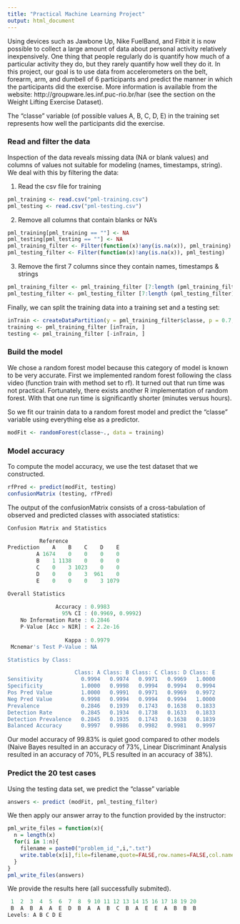 ```yaml
---
title: "Practical Machine Learning Project"
output: html_document
---
```


Using devices such as Jawbone Up, Nike FuelBand, and Fitbit it is now possible to collect a large amount of data
about personal activity relatively inexpensively. One thing that people regularly do is quantify how much of a
particular activity they do, but they rarely quantify how well they do it. In this project, our goal is to
use data from accelerometers on the belt, forearm, arm, and dumbell of 6 participants and predict the manner in
which the participants did the exercise. More information is available from the website:
http://groupware.les.inf.puc-rio.br/har (see the section on the Weight Lifting Exercise Dataset).

The "classe" variable (of possible values A, B, C, D, E) in the training set represents how well the participants
did the exercise.

### Read and filter the data

Inspection of the data reveals missing data (NA or blank values) and columns of values not suitable for modeling
(names, timestamps, string). We deal with this by filtering the data:

(1) Read the csv file for training
```r
pml_training <- read.csv("pml-training.csv")
pml_testing <- read.csv("pml-testing.csv")
```

(2) Remove all columns that contain blanks or NA's
```r
pml_training[pml_training == ""] <- NA
pml_testing[pml_testing == ""] <- NA
pml_training_filter <- Filter(function(x)!any(is.na(x)), pml_training)
pml_testing_filter <- Filter(function(x)!any(is.na(x)), pml_testing)
```

(3) Remove the first 7 columns since they contain names, timestamps & strings
```r
pml_training_filter <- pml_training_filter [7:length (pml_training_filter)]
pml_testing_filter <- pml_testing_filter [7:length (pml_testing_filter)]
```

Finally, we can split the training data into a training set and a testing set:
```r
inTrain <- createDataPartition(y = pml_training_filter$classe, p = 0.7, list = FALSE)
training <- pml_training_filter [inTrain, ]
testing <- pml_training_filter [-inTrain, ]
```

### Build the model

We chose a random forest model because this category of model is known to be very accurate. First we implemented random
forest following the class video (function train with method set to rf). It turned out that run time was not practical.
Fortunately, there exists another R implementation of random forest. With that one run time is significantly shorter
(minutes versus hours).

So we fit our trainin data to a random forest model and predict the "classe" variable using everything else as a predictor.

```r
modFit <- randomForest(classe~., data = training)
```

### Model accuracy

To compute the model accuracy, we use the test dataset that we constructed.

```r
rfPred <- predict(modFit, testing)
confusionMatrix (testing, rfPred)
```

The output of the confusionMatrix consists of a cross-tabulation of observed and predicted classes with associated
statistics:
```r
Confusion Matrix and Statistics

          Reference
Prediction    A    B    C    D    E
         A 1674    0    0    0    0
         B    1 1138    0    0    0
         C    0    3 1023    0    0
         D    0    0    3  961    0
         E    0    0    0    3 1079

Overall Statistics
                                          
               Accuracy : 0.9983          
                 95% CI : (0.9969, 0.9992)
    No Information Rate : 0.2846          
    P-Value [Acc > NIR] : < 2.2e-16       
                                          
                  Kappa : 0.9979          
 Mcnemar's Test P-Value : NA              

Statistics by Class:

                     Class: A Class: B Class: C Class: D Class: E
Sensitivity            0.9994   0.9974   0.9971   0.9969   1.0000
Specificity            1.0000   0.9998   0.9994   0.9994   0.9994
Pos Pred Value         1.0000   0.9991   0.9971   0.9969   0.9972
Neg Pred Value         0.9998   0.9994   0.9994   0.9994   1.0000
Prevalence             0.2846   0.1939   0.1743   0.1638   0.1833
Detection Rate         0.2845   0.1934   0.1738   0.1633   0.1833
Detection Prevalence   0.2845   0.1935   0.1743   0.1638   0.1839
Balanced Accuracy      0.9997   0.9986   0.9982   0.9981   0.9997
```

Our model accuracy of 99.83% is quiet good compared to other models (Naive Bayes resulted in an accuracy of 73%,
Linear Discriminant Analysis resulted in an accuracy of 70%, PLS resulted in an accuracy of 38%).  

### Predict the 20 test cases

Using the testing data set, we predict the "classe" variable
```r
answers <- predict (modFit, pml_testing_filter)
```

We then apply our answer array to the function provided by the instructor:
```r
pml_write_files = function(x){
  n = length(x)
  for(i in 1:n){
    filename = paste0("problem_id_",i,".txt")
    write.table(x[i],file=filename,quote=FALSE,row.names=FALSE,col.names=FALSE)
  }
}
pml_write_files(answers)
```

We provide the results here (all successfully submited).
```r
 1  2  3  4  5  6  7  8  9 10 11 12 13 14 15 16 17 18 19 20 
 B  A  B  A  A  E  D  B  A  A  B  C  B  A  E  E  A  B  B  B 
Levels: A B C D E
```